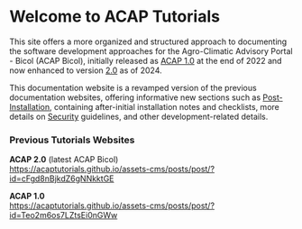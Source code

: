 # Welcome to ACAP Tutorials

This site offers a more organized and structured approach to documenting the software development approaches for the Agro-Climatic Advisory Portal - Bicol (ACAP Bicol), initially released as [ACAP 1.0](/changelog/#version-1-acap-10) at the end of 2022 and now enhanced to version [2.0](https://acap-bicol.github.io/) as of 2024.

This documentation website is a revamped version of the previous documentation websites, offering informative new sections such as [Post-Installation](/post-installation), containing after-initial installation notes and checklists, more details on [Security](/security) guidelines, and other development-related details.

### Previous Tutorials Websites

**ACAP 2.0** (latest ACAP Bicol) <br />
https://acaptutorials.github.io/assets-cms/posts/post/?id=cFgd8nBjkdZ6gNNkktGE

**ACAP 1.0** <br />
https://acaptutorials.github.io/assets-cms/posts/post/?id=Teo2m6os7LZtsEi0nGWw